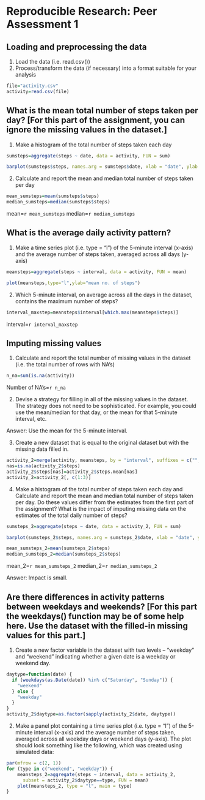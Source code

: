 # Reproducible Research: Peer Assessment 1
 
## Loading and preprocessing the data

1. Load the data (i.e. read.csv())
2. Process/transform the data (if necessary) into a format suitable for your analysis

```r
file="activity.csv"
activity=read.csv(file)
```
## What is the mean total number of steps taken per day? [For this part of the assignment, you can ignore the missing values in the dataset.]

1. Make a histogram of the total number of steps taken each day

```r
sumsteps=aggregate(steps ~ date, data = activity, FUN = sum)
```
```r
barplot(sumsteps$steps, names.arg = sumsteps$date, xlab = "date", ylab = "no. of steps")
```

2. Calculate and report the mean and median total number of steps taken per day

```r
mean_sumsteps=mean(sumsteps$steps)
median_sumsteps=median(sumsteps$steps)
```
mean=`r mean_sumsteps`
median=`r median_sumsteps`

## What is the average daily activity pattern?

1. Make a time series plot (i.e. type = "l") of the 5-minute interval (x-axis) and the average number of steps taken, averaged across all days (y-axis)

```r
meansteps=aggregate(steps ~ interval, data = activity, FUN = mean)
```
```r
plot(meansteps,type="l",ylab="mean no. of steps")
```

2. Which 5-minute interval, on average across all the days in the dataset, contains the maximum number of steps?

```r
interval_maxstep=meansteps$interval[which.max(meansteps$steps)]
```
interval=`r interval_maxstep`

## Imputing missing values

1. Calculate and report the total number of missing values in the dataset (i.e. the total number of rows with NA's)

```r
n_na=sum(is.na(activity))
```
Number of NA's=`r n_na`

2. Devise a strategy for filling in all of the missing values in the dataset. The strategy does not need to be sophisticated. For example, you could use the mean/median for that day, or the mean for that 5-minute interval, etc.

Answer: Use the mean for the 5-minute interval.

3. Create a new dataset that is equal to the original dataset but with the missing data filled in.

```r
activity_2=merge(activity, meansteps, by = "interval", suffixes = c("", ".mean"))
nas=is.na(activity_2$steps)
activity_2$steps[nas]=activity_2$steps.mean[nas]
activity_2=activity_2[, c(1:3)]
```

4. Make a histogram of the total number of steps taken each day and Calculate and report the mean and median total number of steps taken per day. Do these values differ from the estimates from the first part of the assignment? What is the impact of imputing missing data on the estimates of the total daily number of steps?

```r
sumsteps_2=aggregate(steps ~ date, data = activity_2, FUN = sum)
```
```r
barplot(sumsteps_2$steps, names.arg = sumsteps_2$date, xlab = "date", ylab = "no. of steps")
```
```r
mean_sumsteps_2=mean(sumsteps_2$steps)
median_sumsteps_2=median(sumsteps_2$steps)
```
mean_2=`r mean_sumsteps_2`
median_2=`r median_sumsteps_2`

Answer: Impact is small.

## Are there differences in activity patterns between weekdays and weekends? [For this part the weekdays() function may be of some help here. Use the dataset with the filled-in missing values for this part.]

1. Create a new factor variable in the dataset with two levels -- "weekday" and "weekend" indicating whether a given date is a weekday or weekend day.

```r
daytype=function(date) {
  if (weekdays(as.Date(date)) %in% c("Saturday", "Sunday")) {
    "weekend"
  } else {
    "weekday"
  }
}
activity_2$daytype=as.factor(sapply(activity_2$date, daytype))
```

2. Make a panel plot containing a time series plot (i.e. type = "l") of the 5-minute interval (x-axis) and the average number of steps taken, averaged across all weekday days or weekend days (y-axis). The plot should look something like the following, which was created using simulated data:

```r
par(mfrow = c(2, 1))
for (type in c("weekend", "weekday")) {
    meansteps_2=aggregate(steps ~ interval, data = activity_2, 
      subset = activity_2$daytype==type, FUN = mean)
    plot(meansteps_2, type = "l", main = type)
}
```